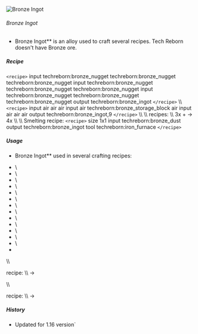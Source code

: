 ![Bronze Ingot](/mods/techreborn/bronze_ingot.png)

###### Bronze Ingot

- Bronze Ingot** is an alloy used to craft several recipes. Tech
        Reborn doesn\'t have Bronze ore.

##### Recipe

`<recipe>` input techreborn:bronze_nugget
techreborn:bronze_nugget techreborn:bronze_nugget input
techreborn:bronze_nugget techreborn:bronze_nugget
techreborn:bronze_nugget input techreborn:bronze_nugget
techreborn:bronze_nugget techreborn:bronze_nugget output
techreborn:bronze_ingot `</recipe>` \\\\ `<recipe>` input
air air air input air techreborn:bronze_storage_block air input air air
air output techreborn:bronze_ingot,9 `</recipe>` \\\\ \\\\
<Mcitem id="techreborn:alloy_smelter"/> recipes:
\\\\ 3x<Mcitem id="techreborn:copper_ingot"/> +
<Mcitem id="techreborn:tin_ingot"/> -\> 4x
<Mcitem id="techreborn:bronze_ingot"/> \\\\ \\\\
Smelting recipe: `<recipe>` size 1x1 input techreborn:bronze_dust
output techreborn:bronze_ingot tool techreborn:iron_furnace
`</recipe>`

##### Usage

- Bronze Ingot** used in several crafting recipes:

* <Mcitem id="techreborn:wrench"/>\
* <Mcitem id="techreborn:painting_tool"/>\
* <Mcitem id="techreborn:bronze_nugget"/>\
* <Mcitem id="techreborn:bronze_storage_block"/>\
* <Mcitem id="techreborn:mixed_metal_ingot"/>\
* <Mcitem id="techreborn:bronze_axe"/>\
* <Mcitem id="techreborn:bronze_hoe"/>\
* <Mcitem id="techreborn:bronze_pickaxe"/>\
* <Mcitem id="techreborn:bronze_spade"/>\
* <Mcitem id="techreborn:bronze_sword"/>\
* <Mcitem id="techreborn:bronze_helmet"/>\
* <Mcitem id="techreborn:bronze_chestplate"/>\
* <Mcitem id="techreborn:bronze_leggings"/>\
* <Mcitem id="techreborn:bronze_boots"/>

\\\\

<Mcitem id="techreborn:compressor"/> recipe: \\\\
<Mcitem id="techreborn:bronze_ingot"/> -\>
<Mcitem id="techreborn:bronze_plate"/>

\\\\

<Mcitem id="techreborn:grinder"/> recipe: \\\\
<Mcitem id="techreborn:bronze_ingot"/> -\>
<Mcitem id="techreborn:bronze_dust"/>

##### History

* Updated for 1.16 version`
